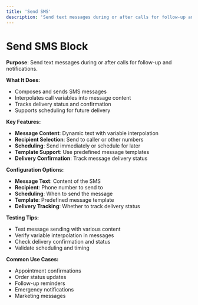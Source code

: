 ```yaml
---
title: 'Send SMS'
description: 'Send text messages during or after calls for follow-up and notifications'
---
```


# Send SMS Block

**Purpose**: Send text messages during or after calls for follow-up and notifications.

**What It Does:**
- Composes and sends SMS messages
- Interpolates call variables into message content
- Tracks delivery status and confirmation
- Supports scheduling for future delivery

**Key Features:**
- **Message Content**: Dynamic text with variable interpolation
- **Recipient Selection**: Send to caller or other numbers
- **Scheduling**: Send immediately or schedule for later
- **Template Support**: Use predefined message templates
- **Delivery Confirmation**: Track message delivery status

**Configuration Options:**
- **Message Text**: Content of the SMS
- **Recipient**: Phone number to send to
- **Scheduling**: When to send the message
- **Template**: Predefined message template
- **Delivery Tracking**: Whether to track delivery status

**Testing Tips:**
- Test message sending with various content
- Verify variable interpolation in messages
- Check delivery confirmation and status
- Validate scheduling and timing

**Common Use Cases:**
- Appointment confirmations
- Order status updates
- Follow-up reminders
- Emergency notifications
- Marketing messages
